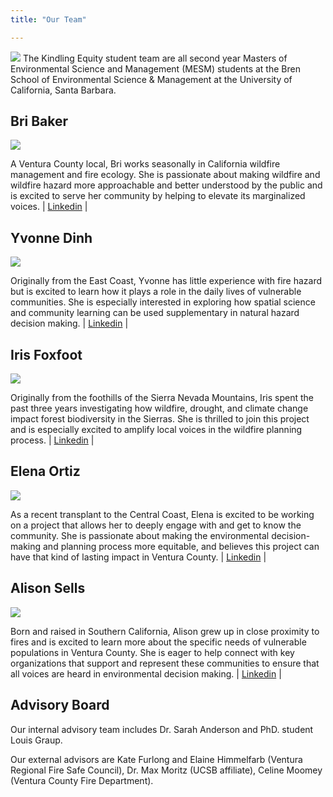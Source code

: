 ```yaml
---
title: "Our Team"

---
```

![](images/KE-team_core.jpg)
The Kindling Equity student team are all second year Masters of Environmental Science and Management (MESM) students at the Bren School of Environmental Science & Management at the University of California, Santa Barbara.


## Bri Baker

![](images/bri.jpg)

A Ventura County local, Bri works seasonally in California wildfire management and fire ecology. She is passionate about making wildfire and wildfire hazard more approachable and better understood by the public and is excited to serve her community by helping to elevate its marginalized voices.
| [Linkedin](https://www.linkedin.com/in/brirosebaker/) |


## Yvonne Dinh

![](images/yvonne.jpg)

Originally from the East Coast, Yvonne has little experience with fire hazard but is excited to learn how it plays a role in the daily lives of vulnerable communities. She is especially interested in exploring how spatial science and community learning can be used supplementary in natural hazard decision making. 
| [Linkedin](https://www.linkedin.com/in/yvonne-dinh-140bb7123/) |

## Iris Foxfoot

![](images/iris.jpg)

Originally from the foothills of the Sierra Nevada Mountains, Iris spent the past three years investigating how wildfire, drought, and climate change impact forest biodiversity in the Sierras. She is thrilled to join this project and is especially excited to amplify local voices in the wildfire planning process.
| [Linkedin](https://www.linkedin.com/in/iris-foxfoot-61958b202/) |

## Elena Ortiz

![](images/elena.jpg)

As a recent transplant to the Central Coast, Elena is excited to be working on a project that allows her to deeply engage with and get to know the community. She is passionate about making the environmental decision-making and planning process more equitable, and believes this project can have that kind of lasting impact in Ventura County. 
| [Linkedin](https://www.linkedin.com/in/emortiz/) |

## Alison Sells

![](images/alison.jpg)

Born and raised in Southern California, Alison grew up in close proximity to fires and is excited to learn more about the specific needs of vulnerable populations in Ventura County. She is eager to help connect with key organizations that support and represent these communities to ensure that all voices are heard in environmental decision making. 
| [Linkedin](https://www.linkedin.com/in/alisonsells/) |

## Advisory Board

Our internal advisory team includes Dr. Sarah Anderson and PhD. student Louis Graup.

Our external advisors are Kate Furlong and Elaine Himmelfarb (Ventura Regional Fire Safe Council), Dr. Max Moritz (UCSB affiliate), Celine Moomey (Ventura County Fire Department).
